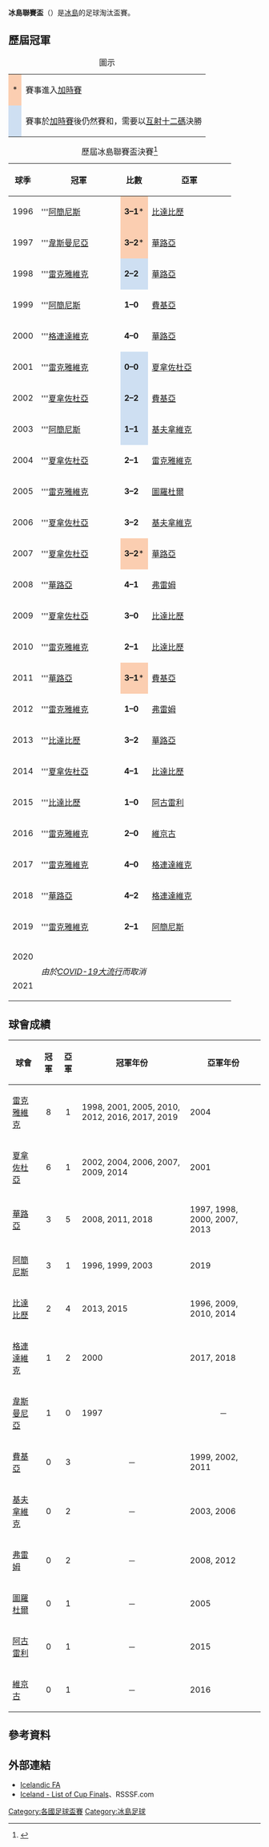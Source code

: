 {{Infobox football tournament
| name                 = 冰島聯賽盃
| logo                 = 
| founded              = {{Start date and age|df=yes|1996}}
| organiser            = [[冰島足球協會|冰島足球協會]]
| region               = {{flag|ISL}}
| number of teams      = 24 隊
| domestic cup         = 
| confed cup           = 
| current champion     = [[雷克雅未克足球俱樂部|雷克雅維克]]（第 8 次）
| most successful team = [[雷克雅未克足球俱樂部|雷克雅維克]]（8 次）
| website              = 
}}

'''冰島聯賽盃'''（{{lang-is|'''Deildabikar'''}}）是[[冰島|冰島]]的足球淘汰盃賽。

== 歷屆冠軍 ==
{| class="wikitable"
|+圖示
|-
|align=center style="background-color:#FBCEB1"|*
|賽事進入[[加時賽|加時賽]]
|-
|align=center style="background-color:#cedff2"|
|賽事於[[加時賽|加時賽]]後仍然賽和，需要以[[互射十二碼|互射十二碼]]決勝
|}

{| class="sortable wikitable" style="text-align: center"
|+ 歷屆冰島聯賽盃決賽<ref>{{cite web |title=Iceland - List of League Cup Finals |url=http://www.rsssf.com/tablesi/ijsleagcuphist.html |publisher=RSSSF |accessdate=2018年5月20日 |archive-date=2010年1月25日 |archive-url=https://web.archive.org/web/20100125142452/http://www.rsssf.com/tablesi/ijsleagcuphist.html |dead-url=no }}</ref>
! 球季
!width=150px| 冠軍
! 比數
!width=150px| 亞軍
|-
|1996
|'''[[阿克拉內斯競技俱樂部|阿簡尼斯]]
|style="background-color:#FBCEB1"|'''3–1'''*
|[[布列達布利克競技俱樂部|比達比歷]]

|-
|1997
|'''[[韋斯特曼納島競技俱樂部|韋斯曼尼亞]]
|style="background-color:#FBCEB1"|'''3–2'''*
|[[瓦魯爾足球俱樂部|華路亞]]

|-
|1998
|'''[[雷克雅未克足球俱樂部|雷克雅維克]]
|style="background-color:#cedff2"|'''2–2'''{{pso|'''6–5'''}}
|[[瓦魯爾足球俱樂部|華路亞]]

|-
|1999
|'''[[阿克拉內斯競技俱樂部|阿簡尼斯]]
|'''1–0'''
|[[菲爾基爾足球俱樂部|費基亞]]

|-
|2000
|'''[[格林達維克足球俱樂部|格連達維克]]
|'''4–0'''
|[[瓦魯爾足球俱樂部|華路亞]]

|-
|2001
|'''[[雷克雅未克足球俱樂部|雷克雅維克]]
|style="background-color:#cedff2"|'''0–0'''{{pso|'''5–3'''}}
|[[哈夫納夫約杜爾體操俱樂部|夏拿佐杜亞]]

|-
|2002
|'''[[哈夫納夫約杜爾體操俱樂部|夏拿佐杜亞]]
|style="background-color:#cedff2"|'''2–2'''{{pso|'''4–3'''}}
|[[菲爾基爾足球俱樂部|費基亞]]

|-
|2003
|'''[[阿克拉內斯競技俱樂部|阿簡尼斯]]
|style="background-color:#cedff2"|'''1–1'''{{pso|'''4–2'''}}
|[[凱夫拉維克足球俱樂部|基夫拿維克]]

|-
|2004
|'''[[哈夫納夫約杜爾體操俱樂部|夏拿佐杜亞]]
|'''2–1'''
|[[雷克雅未克足球俱樂部|雷克雅維克]]

|-
|2005
|'''[[雷克雅未克足球俱樂部|雷克雅維克]]
|'''3–2'''
|[[圖羅杜爾足球會|圖羅杜爾]]

|-
|2006
|'''[[哈夫納夫約杜爾體操俱樂部|夏拿佐杜亞]]
|'''3–2'''
|[[凱夫拉維克足球俱樂部|基夫拿維克]]

|-
|2007
|'''[[哈夫納夫約杜爾體操俱樂部|夏拿佐杜亞]]
|style="background-color:#FBCEB1"|'''3–2'''*
|[[瓦魯爾足球俱樂部|華路亞]]

|-
|2008
|'''[[瓦魯爾足球俱樂部|華路亞]]
|'''4–1'''
|[[弗拉姆足球俱樂部|弗雷姆]]

|-
|2009
|'''[[哈夫納夫約杜爾體操俱樂部|夏拿佐杜亞]]
|'''3–0'''
|[[布列達布利克競技俱樂部|比達比歷]]

|-
|2010
|'''[[雷克雅未克足球俱樂部|雷克雅維克]]
|'''2–1'''
|[[布列達布利克競技俱樂部|比達比歷]]
|-
|2011
|'''[[瓦魯爾足球俱樂部|華路亞]]
|style="background-color:#FBCEB1"|'''3–1'''*
|[[菲爾基爾足球俱樂部|費基亞]]
|-
|2012
|'''[[雷克雅未克足球俱樂部|雷克雅維克]]
|'''1–0'''
|[[弗拉姆足球俱樂部|弗雷姆]]
|-
|2013
|'''[[布列達布利克競技俱樂部|比達比歷]]
|'''3–2'''
|[[瓦魯爾足球俱樂部|華路亞]]
|-
|2014
|'''[[哈夫納夫約杜爾體操俱樂部|夏拿佐杜亞]]
|'''4–1'''
|[[布列達布利克競技俱樂部|比達比歷]]
|-
|2015
|'''[[布列達布利克競技俱樂部|比達比歷]]
|'''1–0'''
|[[阿古雷利足球會|阿古雷利]]
|-
|2016
|'''[[雷克雅未克足球俱樂部|雷克雅維克]]
|'''2–0'''
|[[維京古雷克雅維克足球會|維京古]]
|-
|2017
|'''[[雷克雅未克足球俱樂部|雷克雅維克]]
|'''4–0'''
|[[格林達維克足球俱樂部|格連達維克]]
|-
|2018
|'''[[瓦魯爾足球俱樂部|華路亞]]
|'''4–2'''
|[[格林達維克足球俱樂部|格連達維克]]
|-
|2019
|'''[[雷克雅未克足球俱樂部|雷克雅維克]]
|'''2–1'''
|[[阿克拉內斯競技俱樂部|阿簡尼斯]]
|-
|2020
|rowspan=2 colspan=3|''由於[[COVID-19大流行|COVID-19大流行]]而取消''
|- align=center
|2021
|}

== 球會成績 ==
{| class="wikitable sortable" border="1"
|-
!球會
!冠軍
!亞軍
! class="unsortable"|冠軍年份
! class="unsortable"|亞軍年份
|-
| [[雷克雅未克足球俱樂部|雷克雅維克]]
|align=center|8
|align=center|1
| 1998, 2001, 2005, 2010, 2012, 2016, 2017, 2019
| 2004
|-
| [[哈夫納夫約杜爾體操俱樂部|夏拿佐杜亞]]
|align=center|6
|align=center|1
| 2002, 2004, 2006, 2007, 2009, 2014
| 2001
|-
| [[瓦魯爾足球俱樂部|華路亞]]
|align=center|3
|align=center|5
| 2008, 2011, 2018
| 1997, 1998, 2000, 2007, 2013
|-
| [[阿克拉內斯競技俱樂部|阿簡尼斯]]
|align=center|3
|align=center|1
| 1996, 1999, 2003
| 2019
|-
| [[布列達布利克競技俱樂部|比達比歷]]
|align=center|2
|align=center|4
| 2013, 2015
| 1996, 2009, 2010, 2014
|-
| [[格林達維克足球俱樂部|格連達維克]]
|align=center|1
|align=center|2
| 2000
| 2017, 2018
|-
| [[韋斯特曼納島競技俱樂部|韋斯曼尼亞]]
|align=center|1
|align=center|0
| 1997
|align=center|－
|-
| [[菲爾基爾足球俱樂部|費基亞]]
|align=center|0
|align=center|3
|align=center|－
| 1999, 2002, 2011
|-
| [[凱夫拉維克足球俱樂部|基夫拿維克]]
|align=center|0
|align=center|2
|align=center|－
| 2003, 2006
|-
| [[弗拉姆足球俱樂部|弗雷姆]]
|align=center|0
|align=center|2
|align=center|－
| 2008, 2012
|-
| [[圖羅杜爾足球會|圖羅杜爾]]
|align=center|0
|align=center|1
|align=center|－
| 2005
|-
| [[阿古雷利足球會|阿古雷利]]
|align=center|0
|align=center|1
|align=center|－
| 2015
|-
| [[維京古雷克雅維克足球會|維京古]]
|align=center|0
|align=center|1
|align=center|－
| 2016
|}

== 參考資料 ==
{{Reflist}}

== 外部連結 ==
* [https://web.archive.org/web/20140625131035/http://www.ksi.is/ Icelandic FA] {{is icon}}
* [http://www.rsssf.com/tablesi/ijscuphist.html Iceland - List of Cup Finals]{{Wayback|url=http://www.rsssf.com/tablesi/ijscuphist.html |date=20160707131410 }}、RSSSF.com
{{National_football_(soccer)_league_cups}}
[[Category:各國足球盃賽|Category:各國足球盃賽]]
[[Category:冰島足球|Category:冰島足球]]